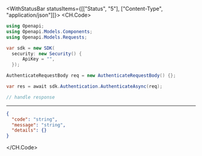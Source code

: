 

<WithStatusBar statusItems={[["Status", "5"], ["Content-Type", "application/json"]]}>
  <CH.Code>
  ```csharp Authenticate.cs
  using Openapi;
using Openapi.Models.Components;
using Openapi.Models.Requests;

var sdk = new SDK(
    security: new Security() {
        ApiKey = "",
    });

AuthenticateRequestBody req = new AuthenticateRequestBody() {};

var res = await sdk.Authentication.AuthenticateAsync(req);

// handle response
  ```
  ---

  ```json Example Response
  {
    "code": "string",
    "message": "string",
    "details": {}
  }
  ```
  </CH.Code>
</WithStatusBar>
